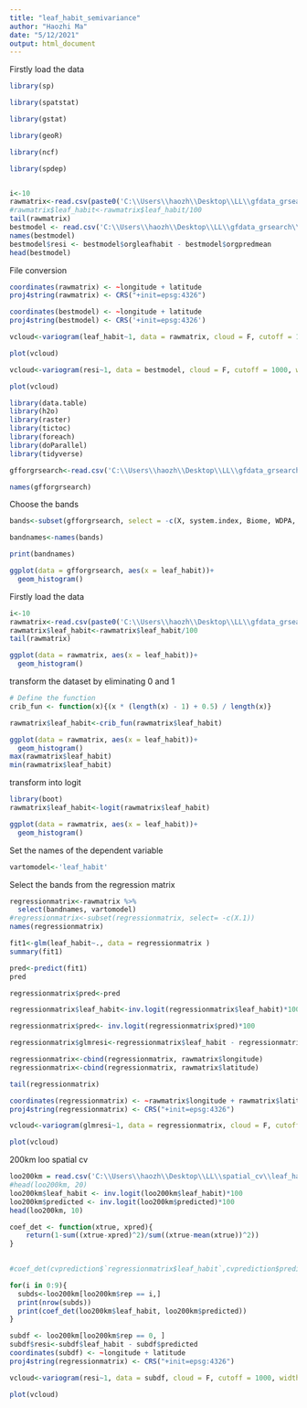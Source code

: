 ---
title: "leaf_habit_semivariance"
author: "Haozhi Ma"
date: "5/12/2021"
output: html_document
---

Firstly load the data
```{R}
library(sp)

library(spatstat)

library(gstat)

library(geoR)

library(ncf)

library(spdep)



```


```{R}
i<-10
rawmatrix<-read.csv(paste0('C:\\Users\\haozh\\Desktop\\LL\\gfdata_grsearch\\sub_gfrawmatrix_seed',i,'.csv'))
#rawmatrix$leaf_habit<-rawmatrix$leaf_habit/100
tail(rawmatrix)
bestmodel <- read.csv('C:\\Users\\haozh\\Desktop\\LL\\gfdata_grsearch\\cvprediction_10.csv');
names(bestmodel)
bestmodel$resi <- bestmodel$orgleafhabit - bestmodel$orgpredmean
head(bestmodel)

```


File conversion

```{R}
coordinates(rawmatrix) <- ~longitude + latitude
proj4string(rawmatrix) <- CRS("+init=epsg:4326")

coordinates(bestmodel) <- ~longitude + latitude
proj4string(bestmodel) <- CRS('+init=epsg:4326')

```


```{R}
vcloud<-variogram(leaf_habit~1, data = rawmatrix, cloud = F, cutoff = 1000, width = 10)

```

```{R}
plot(vcloud)

```

```{R}
vcloud<-variogram(resi~1, data = bestmodel, cloud = F, cutoff = 1000, width = 10)

```

```{R}
plot(vcloud)

```

```{R}
library(data.table)
library(h2o)
library(raster)
library(tictoc)
library(foreach)
library(doParallel)
library(tidyverse)
```


```{R}
gfforgrsearch<-read.csv('C:\\Users\\haozh\\Desktop\\LL\\gfdata_grsearch\\gfunique_sampled_longlat_attached_20200916.csv')

names(gfforgrsearch)

```


Choose the bands

```{R}
bands<-subset(gfforgrsearch, select = -c(X, system.index, Biome, WDPA, info_coverage, index, leaf_habit, no_plots, year, .geo, longitude, latitude))

bandnames<-names(bands)

print(bandnames)
```

```{R}
ggplot(data = gfforgrsearch, aes(x = leaf_habit))+
  geom_histogram()

```






Firstly load the data



```{R}
i<-10
rawmatrix<-read.csv(paste0('C:\\Users\\haozh\\Desktop\\LL\\gfdata_grsearch\\sub_gfrawmatrix_seed',i,'.csv'))
rawmatrix$leaf_habit<-rawmatrix$leaf_habit/100
tail(rawmatrix)


```






```{R}
ggplot(data = rawmatrix, aes(x = leaf_habit))+
  geom_histogram()

```


transform the dataset by eliminating 0 and 1

```{R}
# Define the function
crib_fun <- function(x){(x * (length(x) - 1) + 0.5) / length(x)}
```


```{R}
rawmatrix$leaf_habit<-crib_fun(rawmatrix$leaf_habit)

```


```{R}
ggplot(data = rawmatrix, aes(x = leaf_habit))+
  geom_histogram()
max(rawmatrix$leaf_habit)
min(rawmatrix$leaf_habit)
```

transform into logit

```{R}
library(boot)
rawmatrix$leaf_habit<-logit(rawmatrix$leaf_habit)


```

```{R}
ggplot(data = rawmatrix, aes(x = leaf_habit))+
  geom_histogram()

```




Set the names of the dependent variable


```{R}
vartomodel<-'leaf_habit'

```

Select the bands from the regression matrix

```{R}
regressionmatrix<-rawmatrix %>%
  select(bandnames, vartomodel)
#regressionmatrix<-subset(regressionmatrix, select= -c(X.1))
names(regressionmatrix)

```

```{R}
fit1<-glm(leaf_habit~., data = regressionmatrix )
summary(fit1)

pred<-predict(fit1)
pred
```


```{R}
regressionmatrix$pred<-pred

regressionmatrix$leaf_habit<-inv.logit(regressionmatrix$leaf_habit)*100

regressionmatrix$pred<- inv.logit(regressionmatrix$pred)*100
```


```{R}
regressionmatrix$glmresi<-regressionmatrix$leaf_habit - regressionmatrix$pred

```


```{R}
regressionmatrix<-cbind(regressionmatrix, rawmatrix$longitude)
regressionmatrix<-cbind(regressionmatrix, rawmatrix$latitude)

tail(regressionmatrix)
```

```{R}
coordinates(regressionmatrix) <- ~rawmatrix$longitude + rawmatrix$latitude
proj4string(regressionmatrix) <- CRS("+init=epsg:4326")

```

```{R}
vcloud<-variogram(glmresi~1, data = regressionmatrix, cloud = F, cutoff = 1000, width = 10)

```

```{R}
plot(vcloud)

```

200km loo spatial cv

```{R}
loo200km = read.csv('C:\\Users\\haozh\\Desktop\\LL\\spatial_cv\\leaf_habit_loo_cv_200km.csv')
#head(loo200km, 20)
loo200km$leaf_habit <- inv.logit(loo200km$leaf_habit)*100
loo200km$predicted <- inv.logit(loo200km$predicted)*100
head(loo200km, 10)
```
```{R}
coef_det <- function(xtrue, xpred){
    return(1-sum((xtrue-xpred)^2)/sum((xtrue-mean(xtrue))^2))
}
 
```

```{R}
#coef_det(cvprediction$`regressionmatrix$leaf_habit`,cvprediction$predictmean)

```


```{R}
for(i in 0:9){
  subds<-loo200km[loo200km$rep == i,]
  print(nrow(subds))
  print(coef_det(loo200km$leaf_habit, loo200km$predicted))
}


```

```{R}
subdf <- loo200km[loo200km$rep == 0, ]
subdf$resi<-subdf$leaf_habit - subdf$predicted
coordinates(subdf) <- ~longitude + latitude
proj4string(regressionmatrix) <- CRS("+init=epsg:4326")

```


```{R}
vcloud<-variogram(resi~1, data = subdf, cloud = F, cutoff = 1000, width = 10)

```

```{R}
plot(vcloud)

```


